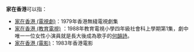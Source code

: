 {{not|家是香港|我家在香港}}
'''家在香港'''可以指：
* [[家在香港_(電視劇)|家在香港 (電視劇)]]：1979年香港無綫電視劇集
* [https://www.youtube.com/watch?v=CFMv_k0rnmk 家在香港 (教育電視)] {{Wayback|url=https://www.youtube.com/watch?v=CFMv_k0rnmk |date=20210606135821 }}：1988年教育電視小學四年級社會科上學期第1集，劇中唯一一位女性小演員就是長大後成為歌手的[[何韻詩|何韻詩]]。
* [[家在香港_(電影)|家在香港 (電影)]]：1983年香港電影
{{Disambiguation|Cat=四字作品消歧义}}